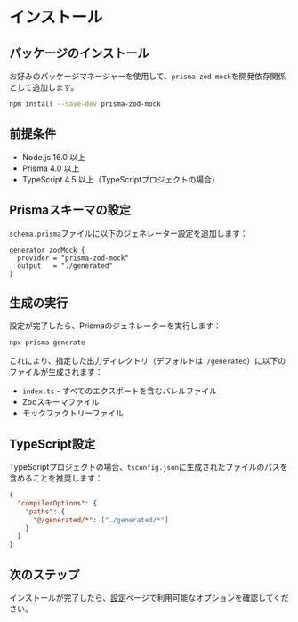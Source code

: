 # インストール

## パッケージのインストール

お好みのパッケージマネージャーを使用して、`prisma-zod-mock`を開発依存関係として追加します。

```bash npm2yarn
npm install --save-dev prisma-zod-mock
```

## 前提条件

- Node.js 16.0 以上
- Prisma 4.0 以上
- TypeScript 4.5 以上（TypeScriptプロジェクトの場合）

## Prismaスキーマの設定

`schema.prisma`ファイルに以下のジェネレーター設定を追加します：

```prisma filename="schema.prisma"
generator zodMock {
  provider = "prisma-zod-mock"
  output   = "./generated"
}
```

## 生成の実行

設定が完了したら、Prismaのジェネレーターを実行します：

```bash
npx prisma generate
```

これにより、指定した出力ディレクトリ（デフォルトは`./generated`）に以下のファイルが生成されます：

- `index.ts` - すべてのエクスポートを含むバレルファイル
- Zodスキーマファイル
- モックファクトリーファイル

## TypeScript設定

TypeScriptプロジェクトの場合、`tsconfig.json`に生成されたファイルのパスを含めることを推奨します：

```json filename="tsconfig.json"
{
  "compilerOptions": {
    "paths": {
      "@/generated/*": ["./generated/*"]
    }
  }
}
```

## 次のステップ

インストールが完了したら、[設定](/configuration)ページで利用可能なオプションを確認してください。